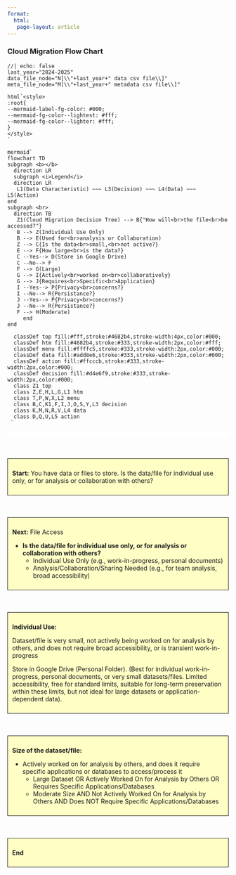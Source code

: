 ```yaml
---
format:
  html:
   page-layout: article
---
```


### Cloud Migration Flow Chart

::::: {.grid .column-screen-inset}

:::: {.g-col-12 .g-col-md-8}


```ojs
//| echo: false
last_year="2024-2025"
data_file_node="N[\\"+last_year+" data csv file\\]"
meta_file_node="M[\\"+last_year+" metadata csv file\\]"

html`<style>
:root{
--mermaid-label-fg-color: #000;
--mermaid-fg-color--lightest: #fff;
--mermaid-fg-color--lighter: #fff;
}
</style>
`

mermaid`
flowchart TD
subgraph <b></b>
  direction LR
  subgraph <i>Legend</i>
  direction LR
   L1(Data Characteristic) ~~~ L3(Decision) ~~~ L4(Data) ~~~ L5(Action)
end
subgraph <br>
  direction TB
   Z1(Cloud Migration Decision Tree) --> B{"How will<br>the file<br>be accessed?"}
   B --> Z(Individual Use Only)
   B --> E(Used for<br>analysis or Collaboration)
   Z --> C{Is the data<br>small,<br>not active?}
   E --> F{How large<br>is the data?}
   C --Yes--> D(Store in Google Drive)
   C --No--> F
   F --> G(Large)
   G --> I{Actively<br>worked on<br>collaboratively}
   G --> J{Requires<br>Specific<br>Application}
   I --Yes--> P{Privacy<br>concerns?}
   I --No--> R{Persistance?}
   J --Yes--> P{Privacy<br>concerns?}
   J --No--> R{Persistance?}
   F --> H(Moderate)
     end
end

  classDef top fill:#fff,stroke:#4682b4,stroke-width:4px,color:#000;
  classDef htm fill:#4682b4,stroke:#333,stroke-width:2px,color:#fff;
  classDef menu fill:#ffffc5,stroke:#333,stroke-width:2px,color:#000;
  classDef data fill:#add8e6,stroke:#333,stroke-width:2px,color:#000;
  classDef action fill:#ffcccb,stroke:#333,stroke-width:2px,color:#000;
  classDef decision fill:#d4e6f9,stroke:#333,stroke-width:2px,color:#000;
  class Z1 top
  class Z,E,H,L,G,L1 htm
  class T,P,W,X,L2 menu
  class B,C,K1,F,I,J,O,S,Y,L3 decision
  class K,M,N,R,V,L4 data
  class D,Q,U,L5 action
 `

```

::::

:::: {.g-col-12 .g-col-md-4 .g-row-6  style="display: grid; row-gap: 50px;"}

::: {style="background-color: #fff;padding:5px;border:solid,0px;"}

:::

::: {style="background-color: #ffffc5;padding:10px;border:solid,1px;"}

**Start:** You have data or files to store. Is the data/file for individual use only, or for analysis or collaboration with others?


:::

::: {style="background-color: #ffffc5;padding:10px;border:solid,1px;"}

**Next:** File Access

* **Is the data/file for individual use only, or for analysis or collaboration with others?**
  + Individual Use Only (e.g., work-in-progress, personal documents)
  + Analysis/Collaboration/Sharing Needed (e.g., for team analysis, broad accessibility)

:::

::: {style="background-color: #ffffc5;padding:10px;border:solid,1px;"}

**Individual Use:**

Dataset/file is very small, not actively being worked on for analysis by others, and does not require broad accessibility, or is transient work-in-progress

Store in Google Drive (Personal Folder). (Best for individual work-in-progress, personal documents, or very small datasets/files. Limited accessibility, free for standard limits, suitable for long-term preservation within these limits, but not ideal for large datasets or application-dependent data).

:::

::: {style="background-color: #ffffc5;padding:10px;border:solid,1px;"}

**Size of the dataset/file:**

* Actively worked on for analysis by others, and does it require specific applications or databases to access/process it
  + Large Dataset OR Actively Worked On for Analysis by Others OR Requires Specific Applications/Databases
  + Moderate Size AND Not Actively Worked On for Analysis by Others AND Does NOT Require Specific Applications/Databases

:::

::: {style="background-color: #ffffc5;padding:10px;border:solid,1px;"}

**End**



:::


::::

:::::

